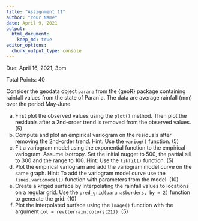```yaml
---
title: "Assignment 11"
author: "Your Name"
date: April 9, 2021
output: 
  html_document:
    keep_md: true
editor_options: 
  chunk_output_type: console
---
```


Due: April 16, 2021, 3pm

Total Points: 40

Consider the geodata object `parana` from the {geoR} package containing rainfall values from the state of Paran\`a. The data are average rainfall (mm) over the period May-June.

(a) First plot the observed values using the `plot()` method. Then plot the residuals after a 2nd-order trend is removed from the observed values. (5)
(b) Compute and plot an empirical variogram on the residuals after removing the 2nd-order trend. Hint: Use the `variog()` function. (5)
(c) Fit a variogram model using the exponential function to the empirical variogram. Assume isotropy. Set the initial nugget to 500, the partial sill to 300 and the range to 100. Hint: Use the `likfit()` function. (5)
(d) Plot the empirical variogram and add the variogram model curve on the same graph. Hint: To add the variogram model curve use the `lines.variomodel()` function with parameters from the model. (10)
(e) Create a kriged surface by interpolating the rainfall values to locations on a regular grid. Use the `pred_grid(parana$borders, by = 2)` function to generate the grid. (10)
(f) Plot the interpolated surface using the `image()` function with the argument `col = rev(terrain.colors(21))`. (5)